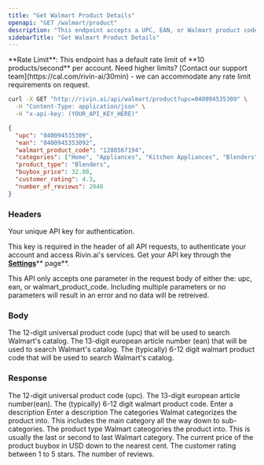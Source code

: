 ```yaml
---
title: "Get Walmart Product Details"
openapi: "GET /walmart/product"
description: "This endpoint accepts a UPC, EAN, or Walmart product code and returns the matching Walmart product listing with basic product data."
sidebarTitle: "Get Walmart Product Details"
---
```


<Note>
  **Rate Limit**: This endpoint has a default rate limit of **10 products/second** per account. Need higher limits? [Contact our support team](https://cal.com/rivin-ai/30min) - we can accommodate any rate limit requirements on request.
</Note>

<RequestExample>

```bash Example UPC Request
curl -X GET "http://rivin.ai/api/walmart/product?upc=040094535309" \
  -H "Content-Type: application/json" \
  -H "x-api-key: (YOUR_API_KEY_HERE)"
```

</RequestExample>

<ResponseExample>

```json API Response
{
  "upc": "040094535309",
  "ean": "0400945353092",
  "walmart_product_code": "1288567194",
  "categories": ["Home", "Appliances", "Kitchen Appliances", "Blenders", "Hamilton Beach Blenders"],
  "product_type": "Blenders",
  "buybox_price": 32.88,
  "customer_rating": 4.3,
  "number_of_reviews": 2846
}
```

</ResponseExample>

### Headers

<ParamField path="x-api-key" type="string" required="false">
  Your unique API key for authentication.

  This key is required in the header of all API requests, to authenticate your account and access Rivin.ai's services. Get your API key through the [**Settings**](https://console.anthropic.com/settings/keys)\*\* page\*\*.
</ParamField>

<Warning>
  This API only accepts one parameter in the request body of either the: upc, ean, or walmart_product_code. Including multiple parameters or no parameters will result in an error and no data will be retreived.
</Warning>

### Body

<ParamField path="upc" type="string">
  The 12-digit universal product code (upc) that will be used to search Walmart's catalog.
</ParamField>

<ParamField path="ean" type="string">
  The 13-digit european article number (ean) that will be used to search Walmart's catalog.
</ParamField>

<ParamField path="walmart_product_code" type="string">
  The (typically) 6-12 digit walmart product code that will be used to search Walmart's catalog.
</ParamField>

### Response

<ParamField path="upc" type="string">
  The 12-digit universal product code (upc).
</ParamField>

<ParamField path="ean" type="string">
  The 13-digit european article number(ean).
</ParamField>

<ParamField path="walmart_product_code" type="string">
  The (typically) 6-12 digit walmart product code.
</ParamField>

<ParamField path="brand" type="string">
  Enter a description
</ParamField>

<ParamField path="title" type="string">
  Enter a description
</ParamField>

<ParamField path="categories" type="string">
  The categories Walmat categorizes the product into. This includes the main category all the way down to sub-categories.
</ParamField>

<ParamField path="product_type" type="string">
  The product type Walmart cateogories the product into. This is usually the last or second to last Walmart category.
</ParamField>

<ParamField path="buybox_price" type="float">
  The current price of the product buybox in USD down to the nearest cent.
</ParamField>

<ParamField path="customer_rating" type="string">
  The customer rating between 1 to 5 stars.
</ParamField>

<ParamField path="number_of_reviews" type="string">
  The number of reviews.
</ParamField>